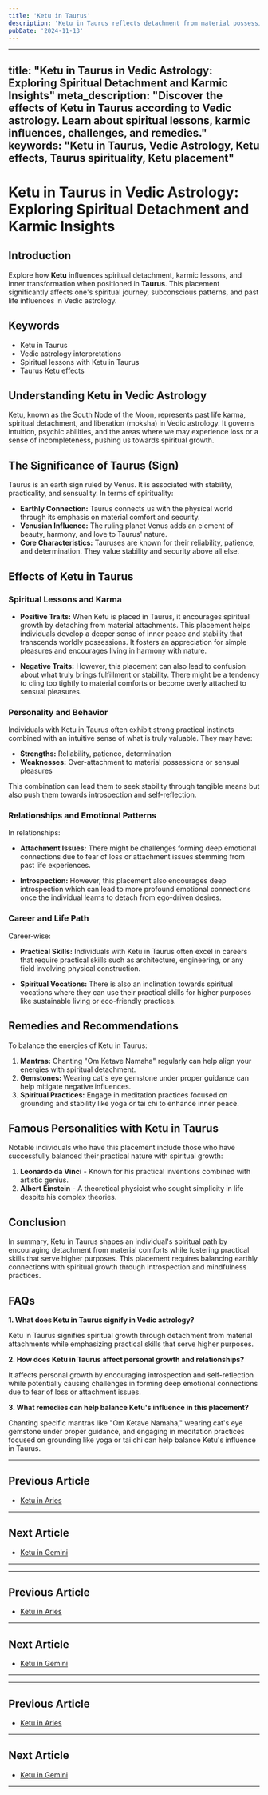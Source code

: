 ```yaml
---
title: 'Ketu in Taurus'
description: 'Ketu in Taurus reflects detachment from material possessions. Individuals may find that despite efforts, material gains feel unfulfilling, pushing them towards spiritual values over materialism.'
pubDate: '2024-11-13'
---
```


---
title: "Ketu in Taurus in Vedic Astrology: Exploring Spiritual Detachment and Karmic Insights"
meta_description: "Discover the effects of Ketu in Taurus according to Vedic astrology. Learn about spiritual lessons, karmic influences, challenges, and remedies."
keywords: "Ketu in Taurus, Vedic Astrology, Ketu effects, Taurus spirituality, Ketu placement"
---

# Ketu in Taurus in Vedic Astrology: Exploring Spiritual Detachment and Karmic Insights

## Introduction

Explore how **Ketu** influences spiritual detachment, karmic lessons, and inner transformation when positioned in **Taurus**. This placement significantly affects one's spiritual journey, subconscious patterns, and past life influences in Vedic astrology.

## Keywords

- Ketu in Taurus
- Vedic astrology interpretations
- Spiritual lessons with Ketu in Taurus
- Taurus Ketu effects

## Understanding Ketu in Vedic Astrology

Ketu, known as the South Node of the Moon, represents past life karma, spiritual detachment, and liberation (moksha) in Vedic astrology. It governs intuition, psychic abilities, and the areas where we may experience loss or a sense of incompleteness, pushing us towards spiritual growth.

## The Significance of Taurus (Sign)

Taurus is an earth sign ruled by Venus. It is associated with stability, practicality, and sensuality. In terms of spirituality:

- **Earthly Connection:** Taurus connects us with the physical world through its emphasis on material comfort and security.
- **Venusian Influence:** The ruling planet Venus adds an element of beauty, harmony, and love to Taurus' nature.
- **Core Characteristics:** Tauruses are known for their reliability, patience, and determination. They value stability and security above all else.

## Effects of Ketu in Taurus

### Spiritual Lessons and Karma

- **Positive Traits:** When Ketu is placed in Taurus, it encourages spiritual growth by detaching from material attachments. This placement helps individuals develop a deeper sense of inner peace and stability that transcends worldly possessions. It fosters an appreciation for simple pleasures and encourages living in harmony with nature.
  
- **Negative Traits:** However, this placement can also lead to confusion about what truly brings fulfillment or stability. There might be a tendency to cling too tightly to material comforts or become overly attached to sensual pleasures.

### Personality and Behavior

Individuals with Ketu in Taurus often exhibit strong practical instincts combined with an intuitive sense of what is truly valuable. They may have:

- **Strengths:** Reliability, patience, determination
- **Weaknesses:** Over-attachment to material possessions or sensual pleasures

This combination can lead them to seek stability through tangible means but also push them towards introspection and self-reflection.

### Relationships and Emotional Patterns

In relationships:

- **Attachment Issues:** There might be challenges forming deep emotional connections due to fear of loss or attachment issues stemming from past life experiences.
  
- **Introspection:** However, this placement also encourages deep introspection which can lead to more profound emotional connections once the individual learns to detach from ego-driven desires.

### Career and Life Path

Career-wise:

- **Practical Skills:** Individuals with Ketu in Taurus often excel in careers that require practical skills such as architecture, engineering, or any field involving physical construction.
  
- **Spiritual Vocations:** There is also an inclination towards spiritual vocations where they can use their practical skills for higher purposes like sustainable living or eco-friendly practices.

## Remedies and Recommendations

To balance the energies of Ketu in Taurus:

1. **Mantras:** Chanting "Om Ketave Namaha" regularly can help align your energies with spiritual detachment.
2. **Gemstones:** Wearing cat's eye gemstone under proper guidance can help mitigate negative influences.
3. **Spiritual Practices:** Engage in meditation practices focused on grounding and stability like yoga or tai chi to enhance inner peace.

## Famous Personalities with Ketu in Taurus

Notable individuals who have this placement include those who have successfully balanced their practical nature with spiritual growth:

1. **Leonardo da Vinci** - Known for his practical inventions combined with artistic genius.
2. **Albert Einstein** - A theoretical physicist who sought simplicity in life despite his complex theories.

## Conclusion

In summary, Ketu in Taurus shapes an individual's spiritual path by encouraging detachment from material comforts while fostering practical skills that serve higher purposes. This placement requires balancing earthly connections with spiritual growth through introspection and mindfulness practices.

## FAQs

**1. What does Ketu in Taurus signify in Vedic astrology?**

Ketu in Taurus signifies spiritual growth through detachment from material attachments while emphasizing practical skills that serve higher purposes.

**2. How does Ketu in Taurus affect personal growth and relationships?**

It affects personal growth by encouraging introspection and self-reflection while potentially causing challenges in forming deep emotional connections due to fear of loss or attachment issues.

**3. What remedies can help balance Ketu's influence in this placement?**

Chanting specific mantras like "Om Ketave Namaha," wearing cat's eye gemstone under proper guidance, and engaging in meditation practices focused on grounding like yoga or tai chi can help balance Ketu's influence in Taurus.

---

## Previous Article
- [Ketu in Aries](/blogs-md/0809_Ketu_in_Rashi/080901_Ketu_in_Aries.mdx)

---

## Next Article
- [Ketu in Gemini](/blogs-md/0809_Ketu_in_Rashi/080903_Ketu_in_Gemini.mdx)

---
---

## Previous Article
- [Ketu in Aries](080901_Ketu_in_Aries.mdx)

---

## Next Article
- [Ketu in Gemini](080903_Ketu_in_Gemini.mdx)

---
---

## Previous Article
- [Ketu in Aries](080901_Ketu_in_Aries.mdx)

---

## Next Article
- [Ketu in Gemini](080903_Ketu_in_Gemini.mdx)

---
